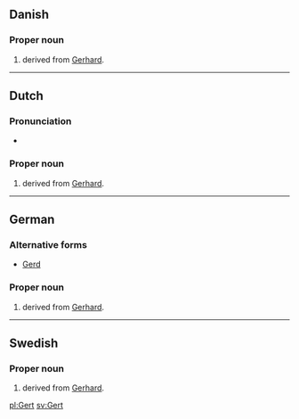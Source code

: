 {{also|gert}}
==Danish==

===Proper noun===
{{infl|da|proper noun}}

# {{given name|male|lang=da}} derived from [[Gerhard]].

----

==Dutch==

===Pronunciation===
* {{rhymes|ɛrt|lang=nl}}

===Proper noun===
{{nl-proper noun}}

# {{given name|male|lang=nl}} derived from [[Gerhard]].

----

==German==

===Alternative forms===
* [[Gerd]]

===Proper noun===
{{infl|de|proper noun}}

# {{given name|male|lang=de}} derived from [[Gerhard]].

----

==Swedish==

===Proper noun===
{{infl|sv|proper noun}}

# {{given name|male|lang=sv}} derived from [[Gerhard]].

[[pl:Gert]]
[[sv:Gert]]